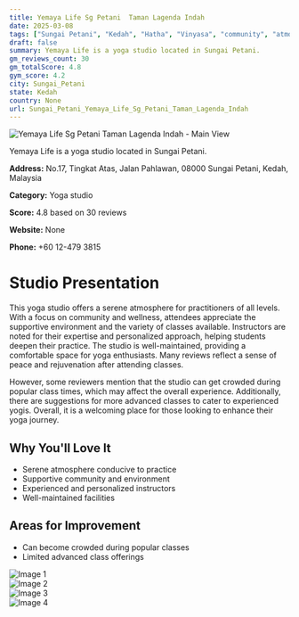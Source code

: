 ```yaml
---
title: Yemaya Life Sg Petani  Taman Lagenda Indah
date: 2025-03-08
tags: ["Sungai Petani", "Kedah", "Hatha", "Vinyasa", "community", "atmosphere", "Sungai Petani"]  
draft: false
summary: Yemaya Life is a yoga studio located in Sungai Petani.
gm_reviews_count: 30
gm_totalScore: 4.8
gym_score: 4.2
city: Sungai_Petani
state: Kedah
country: None
url: Sungai_Petani_Yemaya_Life_Sg_Petani_Taman_Lagenda_Indah
---
```


<div className="aspect-[16/9] relative my-8">
  <img 
    src="https://lh5.googleusercontent.com/p/AF1QipOwI1IufPKAd7KweaN3L9giEeGoeCvueQKG5mMq=w1920-h1080-k-no"
    alt="Yemaya Life Sg Petani  Taman Lagenda Indah - Main View"
    className="object-cover absolute inset-0 w-full h-full rounded-lg"
  />
</div>

Yemaya Life is a yoga studio located in Sungai Petani.

**Address:** No.17, Tingkat Atas, Jalan Pahlawan, 08000 Sungai Petani, Kedah, Malaysia

**Category:** Yoga studio

**Score:** 4.8 based on 30 reviews

**Website:** None

**Phone:** +60 12-479 3815

# Studio Presentation

This yoga studio offers a serene atmosphere for practitioners of all levels. With a focus on community and wellness, attendees appreciate the supportive environment and the variety of classes available. Instructors are noted for their expertise and personalized approach, helping students deepen their practice. The studio is well-maintained, providing a comfortable space for yoga enthusiasts. Many reviews reflect a sense of peace and rejuvenation after attending classes.

However, some reviewers mention that the studio can get crowded during popular class times, which may affect the overall experience. Additionally, there are suggestions for more advanced classes to cater to experienced yogis. Overall, it is a welcoming place for those looking to enhance their yoga journey.

## Why You'll Love It

- Serene atmosphere conducive to practice
- Supportive community and environment
- Experienced and personalized instructors
- Well-maintained facilities

## Areas for Improvement

- Can become crowded during popular classes
- Limited advanced class offerings

<div className="grid grid-cols-1 xl:grid-cols-2 gap-4 my-8">
<div className="aspect-[4/3] relative"><img src="https://lh3.googleusercontent.com/p/AF1QipPptL92XctRBnMtqC7aU5gFUL94PoCUyvLqB9VC=w1920-h1080-k-no" alt="Image 1" className="object-cover absolute inset-0 w-full h-full rounded-lg" /></div>
<div className="aspect-[4/3] relative"><img src="https://lh5.googleusercontent.com/p/AF1QipN8TshhfNKbKJcxb_7eTt7XAaEZeUyIE6dxKpjJ=w1920-h1080-k-no" alt="Image 2" className="object-cover absolute inset-0 w-full h-full rounded-lg" /></div>
<div className="aspect-[4/3] relative"><img src="https://lh5.googleusercontent.com/p/AF1QipN-g4QZ9-Aa_QsawB2fniPBq1t9T3_qWK_Xmqhr=w1920-h1080-k-no" alt="Image 3" className="object-cover absolute inset-0 w-full h-full rounded-lg" /></div>
<div className="aspect-[4/3] relative"><img src="https://lh5.googleusercontent.com/p/AF1QipPYrWsyCoN4Z-PAQIK3iXa7mw8VEHkXUG67p426=w1920-h1080-k-no" alt="Image 4" className="object-cover absolute inset-0 w-full h-full rounded-lg" /></div>
</div>